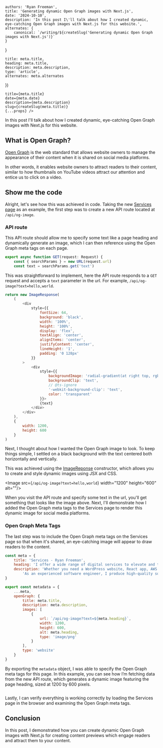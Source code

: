 
    authors: 'Ryan Freeman',
    title: 'Generating dynamic Open Graph images with Next.js',
    date: '2024-10-10',
    description: 'In this post I\'ll talk about how I created dynamic, eye-catching Open Graph images with Next.js for this website.',
    alternates: {
        canonical: `/writing/${createSlug('Generating dynamic Open Graph images with Next.js')}`
    }
}

    title: meta.title,
    heading: meta.title,
    description: meta.description,
    type: 'article',
    alternates: meta.alternates
})

    title={meta.title}
    date={meta.date}
    description={meta.description}
    slug={createSlug(meta.title)}
    {...props} />

In this post I\'ll talk about how I created dynamic, eye-catching Open Graph images with Next.js for this website.

## What is Open Graph?

[Open Graph](https://ogp.me/) is the web standard that allows website owners to manage the appearance of their content when it is shared on social media platforms.

In other words, it enables website owners to attract readers to their content, similar to how thumbnails on YouTube videos attract our attention and entice us to click on a video.

## Show me the code

Alright, let\'s see how this was achieved in code. Taking the new [Services page](/services) as an example, the first step was to create a new API route located at `/api/og-image`.

### API route

This API route should allow me to specify some text like a page heading and dynamically generate an image, which I can then reference using the Open Graph meta tags on each page.

```javascript
export async function GET(request: Request) {
    const { searchParams } = new URL(request.url)
    const text = searchParams.get('text')
```

This was straightforward to implement, here the API route responds to a `GET` request and accepts a `text` parameter in the url. For example, `/api/og-image?text=hello,world`.

```javascript
return new ImageResponse(
    (
        <div
            style={{
                fontSize: 64,
                background: 'black',
                width: '100%',
                height: '100%',
                display: 'flex',
                textAlign: 'center',
                alignItems: 'center',
                justifyContent: 'center',
                lineHeight: '1',
                padding: '0 128px'
            }}
        >
            <div
                style={{
                    backgroundImage: 'radial-gradient(at right top, rgb(221, 214, 254), rgb(239, 68, 68), rgb(251, 146, 60))',
                    backgroundClip: 'text',
                    // @ts-ignore
                    '-webkit-background-clip': 'text',
                    color: 'transparent'
                }}>
                {text}
            </div>
        </div>
    ),
    {
        width: 1200,
        height: 600
    }
)
```

Next, I thought about how I wanted the Open Graph image to look. To keep things simple, I settled on a black background with the text centered both horizontally and vertically.

This was achieved using the [ImageReponse](https://nextjs.org/docs/app/api-reference/functions/image-response) constructor, which allows you to create and style dynamic images using JSX and CSS.

<Image src={`/api/og-image?text=hello,world`} width="1200" height="600" alt=""/>

When you visit the API route and specify some text in the url, you'll get something that looks like the image above. Next, I'll demonstrate how I added the Open Graph meta tags to the Services page to render this dynamic image for social media platforms.

### Open Graph Meta Tags

The last step was to include the Open Graph meta tags on the Services page so that when it's shared, an eye-catching image will appear to draw readers to the content.

```javascript
const meta = {
    title: 'Services - Ryan Freeman',
    heading: 'I offer a wide range of digital services to elevate and transform your business',
    description: 'Whether you need a WordPress website, React app, AWS support or odd coding jobs, I\'m here to help. ' +
        'As an experienced software engineer, I produce high-quality software that will deliver immediate value for you and your customers.',
}

export const metadata = {
    ...meta,
    openGraph: {
        title: meta.title,
        description: meta.description,
        images: [
            {
                url: `/api/og-image?text=${meta.heading}`,
                width: 1200,
                height: 600,
                alt: meta.heading,
                type: 'image/png'
            }
        ],
        type: 'website'
    }
}
```

By exporting the `metadata` object, I was able to specify the Open Graph meta tags for this page. In this example, you can see how I’m fetching data from the new API route, which generates a dynamic image featuring the page heading, sized at 1200 by 600 pixels.

<Image src={ogMetaTags} alt=""/>

Lastly, I can verify everything is working correctly by loading the Services page in the browser and examining the Open Graph meta tags.

## Conclusion

In this post, I demonstrated how you can create dynamic Open Graph images with Next.js for creating content previews which engage readers and attract them to your content.